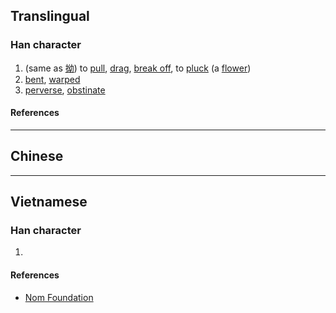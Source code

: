 {{character info}}
==Translingual==

===Han character===
{{Han char|rn=64|rad=手|as=04|sn=7|four=|canj=QVIS,XQVIS|ids=⿰扌幻}}

# (same as [[拗]]) to [[pull]], [[drag]], [[break off]], to [[pluck]] (a [[flower]])
# [[bent]], [[warped]]
# [[perverse]], [[obstinate]]

====References====
{{Han ref|kx=0422.121|dkj=11902|dj=0770.090|hdz=31846.060|uh=629D}}

----

==Chinese==
{{zh-see|拗|v}}

----

==Vietnamese==

===Han character===
{{vi-readings|rs=手04|reading=[[ảo]], [[ẩu]], [[nữu]], [[ão]]}}

# {{rfdef|vi|sort=手04}}

====References====
* [http://nomfoundation.org/common/nom_details.php?codepoint=629d Nom Foundation]